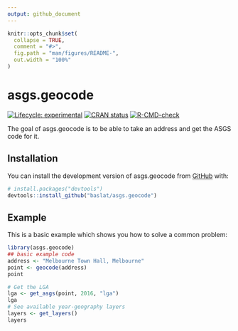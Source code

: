 ```yaml
---
output: github_document
---
```


<!-- README.md is generated from README.Rmd. Please edit that file -->

```r
knitr::opts_chunk$set(
  collapse = TRUE,
  comment = "#>",
  fig.path = "man/figures/README-",
  out.width = "100%"
)
```

# asgs.geocode

<!-- badges: start -->
[![Lifecycle: experimental](https://img.shields.io/badge/lifecycle-experimental-orange.svg)](https://lifecycle.r-lib.org/articles/stages.html#experimental)
[![CRAN status](https://www.r-pkg.org/badges/version/asgs.geocode)](https://CRAN.R-project.org/package=asgs.geocode)
[![R-CMD-check](https://github.com/baslat/asgs.geocode/actions/workflows/R-CMD-check.yaml/badge.svg)](https://github.com/baslat/asgs.geocode/actions/workflows/R-CMD-check.yaml)
<!-- badges: end -->

The goal of asgs.geocode is to be able to take an address and get the ASGS code for it.

## Installation

You can install the development version of asgs.geocode from [GitHub](https://github.com/) with:

``` r
# install.packages("devtools")
devtools::install_github("baslat/asgs.geocode")
```

## Example

This is a basic example which shows you how to solve a common problem:

```r
library(asgs.geocode)
## basic example code
address <- "Melbourne Town Hall, Melbourne"
point <- geocode(address)
point

# Get the LGA
lga <- get_asgs(point, 2016, "lga")
lga
# See available year-geography layers
layers <- get_layers()
layers
```
